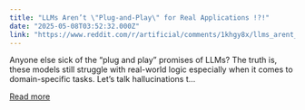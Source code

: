 ```yaml
---
title: "LLMs Aren’t \"Plug-and-Play\" for Real Applications !?!"
date: "2025-05-08T03:52:32.000Z"
link: "https://www.reddit.com/r/artificial/comments/1khgy8x/llms_arent_plugandplay_for_real_applications/"
---
```


Anyone else sick of the “plug and play” promises of LLMs? The truth is, these models still struggle with real-world logic especially when it comes to domain-specific tasks. Let’s talk hallucinations t...

[Read more](https://www.reddit.com/r/artificial/comments/1khgy8x/llms_arent_plugandplay_for_real_applications/)
